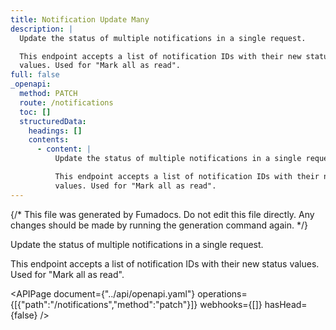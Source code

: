 ```yaml
---
title: Notification Update Many
description: |
  Update the status of multiple notifications in a single request.

  This endpoint accepts a list of notification IDs with their new status
  values. Used for "Mark all as read".
full: false
_openapi:
  method: PATCH
  route: /notifications
  toc: []
  structuredData:
    headings: []
    contents:
      - content: |
          Update the status of multiple notifications in a single request.

          This endpoint accepts a list of notification IDs with their new status
          values. Used for "Mark all as read".
---
```


{/* This file was generated by Fumadocs. Do not edit this file directly. Any changes should be made by running the generation command again. */}

Update the status of multiple notifications in a single request.

This endpoint accepts a list of notification IDs with their new status
values. Used for "Mark all as read".


<APIPage document={"../api/openapi.yaml"} operations={[{"path":"/notifications","method":"patch"}]} webhooks={[]} hasHead={false} />